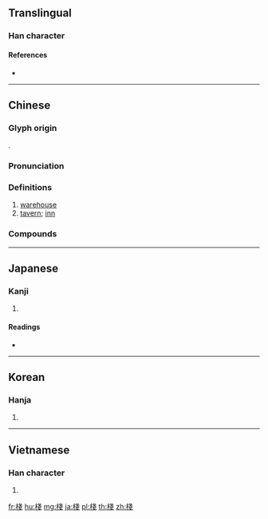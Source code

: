 {{character info/new}}
{{also|栈}}
==Translingual==
{{Han simplified forms|棧|桟|栈}}

===Han character===
{{Han char|rn=75|rad=木|as=08|sn=12|four=43953|canj=DII|ids=⿰木戔}}

====References====
* {{Han ref|kx=0533.240|dkj=14963|dj=0921.210|hdz=21229.080|uh=68E7|ud=26855|bh=B4CC|bd=46284}}

----

==Chinese==
{{zh-forms|s=栈}}

===Glyph origin===
{{Han etym}}
{{Han compound|木|戔|c1=s|c2=p|t1=wood|ls=psc}}.

===Pronunciation===
{{zh-pron
|m=zhàn
|c=zaan6,zaan2
|mn=qz,tw,xm,zz:chàn
|mc=y
|oc=y
|ma=
|cat=n
}}

===Definitions===
{{zh-hanzi}}

# [[warehouse]]
# [[tavern]]; [[inn]]

===Compounds===
{{zh-der|口棧|客棧|堆棧|土棧|棧單|戀棧|浮棧橋|棧道|棧房|棧豆|無心戀棧|棧橋|棧費|棧戀|棧師|棧山航海|駑馬戀棧|貨棧|關棧|行棧|雲棧|糧棧|造畜稠棧|茶棧}}

----

==Japanese==
{{ja-kanji forms|桟|棧}}

===Kanji===
{{ja-kanji|grade=|rs=木08|style=ky|shin=桟}}

# {{defn|lang=ja|sort=木08}}

====Readings====
* {{ja-readings|on=[[さん]] (san), [[せん]] (sen)|kun=[[かけはし]] (kakehashi), [[たな]] (tana)}}

----

==Korean==

===Hanja===
{{ko-hanja|hangeul=[[잔]], [[전]]|eumhun=|rv=jan, jeon|mr=chan, chŏn|y=can, cen}}

# {{defn|lang=ko|sort=木08}}

----

==Vietnamese==

===Han character===
{{vi-hantu|[[sàn]], [[sến]], [[sán]], [[sạn]], [[xiễn]], [[trăn]], [[chăn]]|rs=木08}}

# {{defn|lang=vi|sort=木08}}

[[fr:棧]]
[[hu:棧]]
[[mg:棧]]
[[ja:棧]]
[[pl:棧]]
[[th:棧]]
[[zh:棧]]